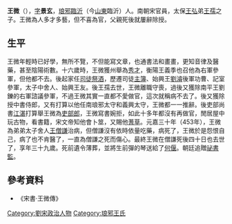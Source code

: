 '''王微'''（{{bd|415年||453年|catdx=w}}），[[表字|字]]'''景玄'''，[[琅邪|琅邪]][[臨沂|臨沂]]（今[[山東|山東]]臨沂）人。南朝宋官員，太保[[王弘_(南朝宋)|王弘]]弟[[王孺|王孺]]之子。王微為人多才多藝，但不喜為官，父親死後就屢辭除授。

== 生平 ==
王微年輕時已好學，無所不覽，不但能寫文章，也通書法和畫畫，更知音律及醫藥，甚至陰陽術數。十六歲時，王微獲州舉為[[秀才|秀才]]，衡陽王義季也召他為右軍參軍，但他都不去。後起家任[[司徒|司徒]][[祭酒|祭酒]]，歷遷司徒[[主簿|主簿]]、始興王[[劉濬|劉濬]]後軍功曹、記室參軍，太子中舍人、始興王友。後王孺去世，王微離職守喪，過後又獲除南平王劉鑠的右軍諮議參軍，不過王微其實一直都不愛做官，這次就稱病不去了。後又獲除授中書侍郎，又有打算以他任南琅邪太守和義興太守，王微都一一推辭。後吏部尚書[[江湛|江湛]]打算舉王微為[[吏部郎|吏部郎]]，王微寫書婉拒，如此十多年都沒有再做官，閒居屋中玩古物，看書籍，宋文帝知他會卜筮，又賜他[[蓍草|蓍草]]。元嘉三十年（453年），王微為弟弟太子舍人[[王僧謙|王僧謙]]治病，但僧謙沒有依時依量吃藥，病死了，王微於是怨恨自己，病了也不肯醫了，一直為僧謙之死而傷心。最終王微在僧謙死後四十日也去世了，享年三十九歲。死前遺令薄葬，並將生前彈的琴送給了[[何偃|何偃]]。朝廷追贈[[祕書監|祕書監]]。

== 參考資料 ==
*《宋書·王微傳》

[[Category:劉宋政治人物|Category:劉宋政治人物]]
[[Category:琅邪王氏|Category:琅邪王氏]]